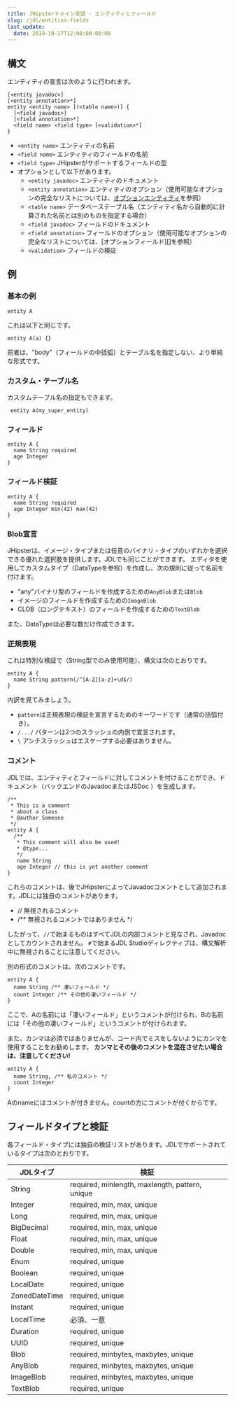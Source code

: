 ```yaml
---
title: JHipsterドメイン言語 - エンティティとフィールド
slug: /jdl/entities-fields
last_update:
  date: 2019-10-27T12:00:00-00:00
---
```


## 構文

エンティティの宣言は次のように行われます。

```jdl
[<entity javadoc>]
[<entity annotation>*]
entity <entity name> [(<table name>)] {
  [<field javadoc>]
  [<field annotation>*]
  <field name> <field type> [<validation>*]
}
```

- `<entity name>` エンティティの名前
- `<field name>` エンティティのフィールドの名前
- `<field type>` JHipsterがサポートするフィールドの型
- オプションとして以下があります。
  - `<entity javadoc>` エンティティのドキュメント
  - `<entity annotation>` エンティティのオプション（使用可能なオプションの完全なリストについては、[オプションエンティティ][]を参照）
  - `<table name>` データベーステーブル名（エンティティ名から自動的に計算された名前とは別のものを指定する場合）
  - `<field javadoc>` フィールドのドキュメント
  - `<field annotation>` フィールドのオプション（使用可能なオプションの完全なリストについては、[オプションフィールド][]を参照）
  - `<validation>` フィールドの検証


## 例

### 基本の例

```jdl
entity A
```

これは以下と同じです。

```jdl
entity A(a) {}
```

前者は、"body"（フィールドの中括弧）とテーブル名を指定しない、より単純な形式です。


### カスタム・テーブル名

カスタムテーブル名の指定もできます。

```jdl
 entity A(my_super_entity)
```

### フィールド

```jdl
entity A {
  name String required
  age Integer
}
```

### フィールド検証

```jdl
entity A {
  name String required
  age Integer min(42) max(42)
}
```

### Blob宣言

JHipsterは、イメージ・タイプまたは任意のバイナリ・タイプのいずれかを選択できる優れた選択肢を提供します。JDLでも同じことができます。
エディタを使用してカスタムタイプ（DataTypeを参照）を作成し、次の規則に従って名前を付けます。
  - "any"バイナリ型のフィールドを作成するための`AnyBlob`または`Blob`
  - イメージのフィールドを作成するための`ImageBlob`
  - CLOB（ロングテキスト）のフィールドを作成するための`TextBlob`

また、DataTypeは必要な数だけ作成できます。

### 正規表現

これは特別な検証で（String型でのみ使用可能）、構文は次のとおりです。

```jdl
entity A {
  name String pattern(/^[A-Z][a-z]+\d$/)
}
```

内訳を見てみましょう。

- `pattern`は正規表現の検証を宣言するためのキーワードです（通常の括弧付き）。
- `/.../` パターンは2つのスラッシュの内側で宣言されます。
- `\` アンチスラッシュはエスケープする必要はありません。

### コメント

JDLでは、エンティティとフィールドに対してコメントを付けることができ、ドキュメント（バックエンドのJavadocまたはJSDoc
）を生成します。

```jdl
/**
 * This is a comment
 * about a class
 * @author Someone
 */
entity A {
  /**
   * This comment will also be used!
   * @type...
   */
   name String
   age Integer // this is yet another comment
}
```

これらのコメントは、後でJHipsterによってJavadocコメントとして追加されます。JDLには独自のコメントがあります。
  - // 無視されるコメント
  - /** 無視されるコメントではありません */

したがって、`//`で始まるものはすべてJDLの内部コメントと見なされ、Javadocとしてカウントされません。
`#`で始まるJDL Studioディレクティブは、構文解析中に無視されることに注意してください。

別の形式のコメントは、次のコメントです。

```jdl
entity A {
  name String /** 凄いフィールド */
  count Integer /** その他の凄いフィールド */
}
```

ここで、Aの名前には「凄いフィールド」というコメントが付けられ、Bの名前には「その他の凄いフィールド」というコメントが付けられます。

また、カンマは必須ではありませんが、コード内でミスをしないようにカンマを使用することをお勧めします。
**カンマとその後のコメントを混在させたい場合は、注意してください!**

```jdl
entity A {
  name String, /** 私のコメント */
  count Integer
}
```
Aのnameにはコメントが付きません。countの方にコメントが付くからです。


## フィールドタイプと検証

各フィールド・タイプには独自の検証リストがあります。JDLでサポートされているタイプは次のとおりです。

|JDLタイプ      |検証                                    |
|--------------|-----------------------------------------------|
|String        |required, minlength, maxlength, pattern, unique|
|Integer       |required, min, max, unique                     |
|Long          |required, min, max, unique                     |
|BigDecimal    |required, min, max, unique                     |
|Float         |required, min, max, unique                     |
|Double        |required, min, max, unique                     |
|Enum          |required, unique                               |
|Boolean       |required, unique                               |
|LocalDate     |required, unique                               |
|ZonedDateTime |required, unique                               |
|Instant       |required, unique                               |
|LocalTime     |必須、一意                                               |
|Duration      |required, unique                               |
|UUID          |required, unique                               |
|Blob          |required, minbytes, maxbytes, unique           |
|AnyBlob       |required, minbytes, maxbytes, unique           |
|ImageBlob     |required, minbytes, maxbytes, unique           |
|TextBlob      |required, unique                               |


[オプションエンティティ]: options#エンティティオプション "Options"
